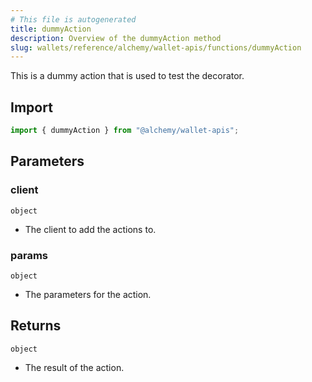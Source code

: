 ```yaml
---
# This file is autogenerated
title: dummyAction
description: Overview of the dummyAction method
slug: wallets/reference/alchemy/wallet-apis/functions/dummyAction
---
```


This is a dummy action that is used to test the decorator.

## Import

```ts
import { dummyAction } from "@alchemy/wallet-apis";
```

## Parameters

### client

`object`

- The client to add the actions to.

### params

`object`

- The parameters for the action.

## Returns

`object`

- The result of the action.
